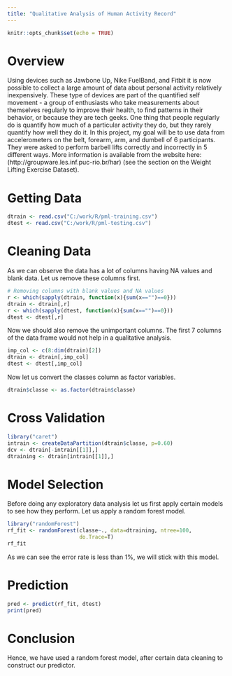 ```yaml
---
title: "Qualitative Analysis of Human Activity Record"
---
```


```r
knitr::opts_chunk$set(echo = TRUE)
```

# Overview

Using devices such as Jawbone Up, Nike FuelBand, and Fitbit it is now possible to collect a large amount of data about personal activity relatively inexpensively. These type of devices are part of the quantified self movement - a group of enthusiasts who take measurements about themselves regularly to improve their health, to find patterns in their behavior, or because they are tech geeks. One thing that people regularly do is quantify how much of a particular activity they do, but they rarely quantify how well they do it. In this project, my goal will be to use data from accelerometers on the belt, forearm, arm, and dumbell of 6 participants. They were asked to perform barbell lifts correctly and incorrectly in 5 different ways. More information is available from the website here: (http://groupware.les.inf.puc-rio.br/har) (see the section on the Weight Lifting Exercise Dataset).

# Getting Data

```r
dtrain <- read.csv("C:/work/R/pml-training.csv")
dtest <- read.csv("C:/work/R/pml-testing.csv")
```

# Cleaning Data
As we can observe the data has a lot of columns having NA values and blank data. Let us remove these columns first.
```r
# Removing columns with blank values and NA values
r <- which(sapply(dtrain, function(x){sum(x=="")==0}))
dtrain <- dtrain[,r]
r <- which(sapply(dtest, function(x){sum(x=="")==0}))
dtest <- dtest[,r]
```

Now we should also remove the unimportant columns. The first 7 columns of the data frame would not help in a qualitative analysis.

```r
imp_col <- c(8:dim(dtrain)[2])
dtrain <- dtrain[,imp_col]
dtest <- dtest[,imp_col]
```

Now let us convert the classes column as factor variables.

```r
dtrain$classe <- as.factor(dtrain$classe)
```

# Cross Validation

```r
library("caret")
intrain <- createDataPartition(dtrain$classe, p=0.60)
dcv <- dtrain[-intrain[[1]],]
dtraining <- dtrain[intrain[[1]],]
```

# Model Selection
Before doing any exploratory data analysis let us first apply certain models to see how they perform.
Let us apply a random forest model.

```r
library("randomForest")
rf_fit <- randomForest(classe~., data=dtraining, ntree=100,
                       do.Trace=T)
rf_fit
```

As we can see the error rate is less than 1%, we will stick with this model.

# Prediction
```r
pred <- predict(rf_fit, dtest)
print(pred)
```

# Conclusion

Hence, we have used a random forest model, after certain data cleaning to construct our predictor.
